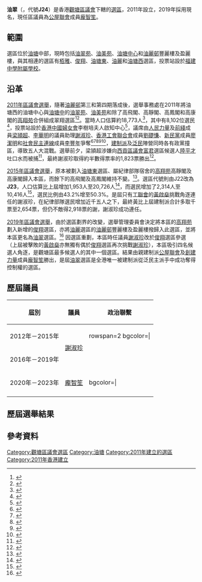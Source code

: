 {{Infobox Electoral districts in Hong Kong
|名稱=油翠 Yau Chui
|圖像=YauChuiConstituency.svg
|區議會=[[觀塘區議會|觀塘區議會]]
|代號=J24（2019年－）<br>J23（2015年－2019年）<br>J22（2011年－2015年）
|範圍=[[油翠苑|油翠苑]]、[[油美苑|油美苑]]、[[油塘中心|油塘中心]]和[[油麗邨|油麗邨]]豐麗樓及盈麗樓
|人口=17,969<ref>{{Cite web |url=https://www.eac.hk/pdf/distco/2019dc/final/ch/J_descriptions(Chi).pdf |title=2019年區議會選區範圍 |accessdate=2019-12-12 |archive-date=2019-12-11 |archive-url=https://web.archive.org/web/20191211042310/https://www.eac.hk/pdf/distco/2019dc/final/ch/J_descriptions(Chi).pdf |dead-url=yes }}</ref>
|選民人數=8,504<ref>{{Cite web |url=https://www.elections.gov.hk/dc2019/pdf/2019_DCE-Electoral_Size_by_Polling_Station.pdf |title=2019年一般投票站的選民人數 |accessdate=2019-12-12 |archive-date=2020-08-20 |archive-url=https://web.archive.org/web/20200820202823/https://www.elections.gov.hk/dc2019/pdf/2019_DCE-Electoral_Size_by_Polling_Station.pdf |dead-url=yes }}</ref>
|區議員=[[龐智笙|龐智笙]]
|政黨=[[公屋聯會|公屋聯會]]及[[創建力量|創建力量]]
|投票站=[[福建中學附屬學校|福建中學附屬學校]]
}}

'''油翠'''（{{lang-en|Yau Chui}}，代號'''J24'''）是香港[[觀塘區議會|觀塘區議會]]下轄的[[選區|選區]]，2011年設立，2019年採用現名，現任區議員為[[公屋聯會|公屋聯會]]成員[[龐智笙|龐智笙]]。

==範圍==
選區位於[[油塘|油塘]]中部，現時包括[[油翠苑|油翠苑]]、[[油美苑|油美苑]]、[[油塘中心|油塘中心]]和[[油麗邨|油麗邨]]豐麗樓及盈麗樓，與其相連的選區有[[栢雅|栢雅]]、[[俊翔|俊翔]]、[[油塘東|油塘東]]、[[油麗|油麗]]和[[油塘西|油塘西]]選區，投票站設於[[福建中學附屬學校|福建中學附屬學校]]。

==沿革==
[[2011年區議會選舉|2011年區議會選舉]]，隨著[[油麗邨|油麗邨]]第三和第四期落成後，選舉事務處在2011年將油塘西的油塘中心與[[油麗|油塘中]]的[[油翠苑|油翠苑]]、[[油美苑|油美苑]]和除了高飛閣、高靜閣、高鳳閣和高康閣的[[高翔苑|高翔苑]]合併組成翠翔選區<ref>{{zh-hant}}{{cite web |url=http://www.eac.gov.hk/pdf/distco/maps/dc2007j.pdf |title=2007年區議會選舉 - 選區分界概要 |publisher=[[香港區議會|香港區議會]] |date=2011-10-06 |accessdate=2011-11-12 |archive-date=2011-09-29 |archive-url=https://web.archive.org/web/20110929153816/http://www.eac.gov.hk/pdf/distco/maps/dc2007j.pdf |dead-url=no }}</ref><ref>{{zh-hant}}{{cite web |url=http://www.elections.gov.hk/dc2011/maps/dc2011j.pdf |title=2011年區議會選舉 - 選區分界概要 |publisher=[[香港區議會|香港區議會]] |date=2011-10-06 |accessdate=2011-11-12 |archive-date=2015-06-21 |archive-url=https://web.archive.org/web/20150621010926/http://www.elections.gov.hk/dc2011/maps/dc2011j.pdf |dead-url=yes }}</ref>。當時人口估算約18,773人<ref>{{zh-hant}}{{cite web |url=http://www.elections.gov.hk/dc2011/chi/summaryj.html |title=2011年區議會選舉 - 選區分界概要 |publisher=[[香港區議會|香港區議會]] |date=2011-10-06 |accessdate=2011-11-12 |archive-date=2011-10-30 |archive-url=https://web.archive.org/web/20111030061530/http://www.elections.gov.hk/dc2011/chi/summaryj.html |dead-url=no }}</ref>，其中有8,102位選民<ref>{{zh-hant}}{{cite web |url=http://www.elections.gov.hk/dc2011/chi/ebriefsj.html |title=觀塘區 |publisher=[[香港區議會|香港區議會]] |accessdate=2011-11-12 |archive-date=2011-11-08 |archive-url=https://web.archive.org/web/20111108071350/http://www.elections.gov.hk/dc2011/chi/ebriefsj.html |dead-url=no }}</ref>，投票站設於[[香港中國婦女會|香港中國婦女會]]李樹培夫人啟知中心<ref>{{zh-hant}}{{cite web |url=http://www.gld.gov.hk/cgi-bin/gld/egazette/gazettefiles.cgi?lang=c&extra=e&year=2011&month=10&day=10&vol=15&no=43&gn=61&header=1&part=1&df=1&nt=gn&newfile=1&acurrentpage=12&agree=1&gaz_type=mg |title=投票站及點票站名單 |publisher=[[香港區議會|香港區議會]] |accessdate=2011-11-12 |archive-date=2012-09-14 |archive-url=https://web.archive.org/web/20120914035535/ttp://www.gld.gov.hk/cgi-bin/gld/egazette/gazettefiles.cgi?lang=c&extra=e&year=2011&month=10&day=10&vol=15&no=43&gn=61&header=1&part=1&df=1&nt=gn&newfile=1&acurrentpage=12&agree=1&gaz_type=mg |dead-url=yes }}</ref>，議席由[[人民力量|人民力量]]及[[前綫_(政黨)|前綫]]成員[[梁頴超|梁頴超]]、[[李華明|李華明]]的議員助理[[謝淑珍|謝淑珍]]、[[香港工會聯合會|香港工會聯合會]]成員[[劉礎慊|劉礎慊]]、[[新民黨_(香港)|新民黨]]成員[[廖潔明|廖潔明]]和[[社會民主連線|社會民主連線]]成員[[李豐年|李豐年]]爭奪<ref>{{zh-hant}}{{cite web |url=http://www.elections.gov.hk/dc2011/pdf/J22_01.pdf |title=候選人簡介 |publisher=[[香港區議會|香港區議會]] |accessdate=2011-11-12 |archive-date=2015-06-21 |archive-url=https://web.archive.org/web/20150621160657/http://www.elections.gov.hk/dc2011/pdf/J22_01.pdf |dead-url=no }}</ref><ref>{{zh-hant}}{{cite web |url=http://www.elections.gov.hk/dc2011/pdf/J22_02.pdf |title=候選人簡介 |publisher=[[香港區議會|香港區議會]] |accessdate=2011-11-12 |archive-date=2015-06-21 |archive-url=https://web.archive.org/web/20150621192025/http://www.elections.gov.hk/dc2011/pdf/J22_02.pdf |dead-url=no }}</ref><ref>{{zh-hant}}{{cite web |url=http://www.elections.gov.hk/dc2011/pdf/J22_03.pdf |title=候選人簡介 |publisher=[[香港區議會|香港區議會]] |accessdate=2011-11-12 |archive-date=2015-06-21 |archive-url=https://web.archive.org/web/20150621191938/http://www.elections.gov.hk/dc2011/pdf/J22_03.pdf |dead-url=no }}</ref><ref>{{zh-hant}}{{cite web |url=http://www.elections.gov.hk/dc2011/pdf/J22_04.pdf |title=候選人簡介 |publisher=[[香港區議會|香港區議會]] |accessdate=2011-11-12 |archive-date=2015-06-21 |archive-url=https://web.archive.org/web/20150621191919/http://www.elections.gov.hk/dc2011/pdf/J22_04.pdf |dead-url=no }}</ref><ref>{{zh-hant}}{{cite web |url=http://www.elections.gov.hk/dc2011/pdf/J22_05.pdf |title=候選人簡介 |publisher=[[香港區議會|香港區議會]] |accessdate=2011-11-12 |archive-date=2015-06-21 |archive-url=https://web.archive.org/web/20150621191950/http://www.elections.gov.hk/dc2011/pdf/J22_05.pdf |dead-url=no }}</ref>，[[建制派_(香港)|建制派]]及[[泛民|泛民]]陣營同時各有政黨撞區，導致五人大混戰。選舉前夕，梁頴超涉嫌向[[西貢區議會|西貢區議會]][[富君|富君]]選區候選人[[陸平才|陸平才]]吐口水而被捕<ref>{{zh-hant}}{{cite web |url=http://hk.news.yahoo.com/%E5%8D%80%E6%9C%83%E5%80%99%E9%81%B8%E4%BA%BA%E7%88%AD%E5%9F%B7-%E5%90%90%E5%8F%A3%E6%B0%B4%E6%8E%A8%E6%92%9E-215515264.html |title=區會候選人爭執 吐口水推撞 |publisher=[[明報|明報]] |date=2011-10-30 |accessdate=2011-12-01 }}{{Dead link}}</ref>，最終謝淑珍取得約半數得票率的1,823票勝出<ref>{{zh-hant}}{{cite web |url=http://www.elections.gov.hk/dc2011/chi/results_kwun_tong.html |title=2011年區議會選舉 - 選舉結果(觀塘) |publisher=[[香港區議會|香港區議會]] |accessdate=2011-11-12 |archive-date=2011-11-08 |archive-url=https://web.archive.org/web/20111108211545/http://www.elections.gov.hk/dc2011/chi/results_kwun_tong.html |dead-url=yes }}</ref>。

[[2015年區議會選舉|2015年區議會選舉]]，原本被劃入[[油塘東|油塘東]]選區、屬紀律部隊宿舍的[[高翔苑|高翔苑]]高靜閣及高康閣歸入本區，而餘下的高飛閣及高鳳閣維持不變。<ref>{{zh-hant}}{{cite web |url=http://www.eac.gov.hk/pdf/distco/2015dc/final/ch/J_descriptions.pdf |title=二零一五年區議會選舉選區分界建議報告書第二冊第二部份觀塘區建議區議會選舉範圍 |publisher=[[選舉管理委員會_(香港)|香港選舉管理委員會]] |date=2014-11-05 |accessdate=2015-10-14 |archive-date=2015-11-17 |archive-url=https://web.archive.org/web/20151117031146/http://www.eac.gov.hk/pdf/distco/2015dc/final/ch/J_descriptions.pdf |dead-url=no }}</ref>。選區代號則由J22改為'''J23'''，人口估算比上屆增加1,953人至20,726人<ref>{{zh-hant}}{{cite web |url=http://www.elections.gov.hk/dc2015/chi/summaryj.html |title=觀塘區 |publisher=[[香港區議會|香港區議會]] |accessdate=2015-10-14 |archive-date=2015-10-27 |archive-url=https://web.archive.org/web/20151027035409/http://www.elections.gov.hk/dc2015/chi/summaryj.html |dead-url=no }}</ref>，而選民增加了2,314人至10,416人<ref>{{zh-hant}}{{cite web |url=http://www.elections.gov.hk/dc2015/chi/ebriefsj.html |title=觀塘區 |publisher=[[香港區議會|香港區議會]] |accessdate=2015-10-14 |archive-url=https://web.archive.org/web/20151117030327/http://www.elections.gov.hk/dc2015/chi/ebriefsj.html |archive-date=2015-11-17 |dead-url=yes }}</ref>，選民比例由43.2%增至50.3%。是屆只有[[工聯會|工聯會]]的[[黃啟燊|黃啟燊]]挑戰角逐連任的謝淑珍，在紀律部隊選民增加近千五人之下，最終黃比上屆建制派合計多取千票至2,654票，但仍不敵得2,918票的謝，謝淑珍成功連任。

[[2019年區議會選舉|2019年區議會選舉]]，由於選區劃界的改變，選舉管理委員會決定將本區的[[高翔苑|高翔苑]]劃入新增的[[俊翔|俊翔]]選區，亦將[[油麗|油麗]]選區的[[油麗邨|油麗邨]]豐麗樓及盈麗樓撥歸入此選區，並將本區更名為[[油翠|油翠]]選區。<ref>{{Cite web |url=https://www.legco.gov.hk/yr17-18/chinese/panels/ca/papers/cacb2-1884-c.pdf |title=2019年區議會一般選舉選區分界及名稱臨時建議 公眾諮詢 |date=2018-07-23 |accessdate=2019-11-13 |author=選舉管理委員會 |archive-date=2019-11-03 |archive-url=https://web.archive.org/web/20191103001402/https://www.legco.gov.hk/yr17-18/chinese/panels/ca/papers/cacb2-1884-c.pdf |dead-url=no }}</ref> 因選區重劃，本區時任議員[[謝淑珍|謝淑珍]]改於[[俊翔|俊翔]]選區參選（上屆被擊敗的[[黃啟燊|黃啟燊]]亦無獨有偶於[[俊翔|俊翔]]選區再次挑戰[[謝淑珍|謝淑珍]]），本區吸引四名候選人角逐，是觀塘區最多候選人的其中一個選區。結果由親建制派[[公屋聯會|公屋聯會]]及[[創建力量|創建力量]]成員[[龐智笙|龐智笙]]勝出，是屆[[油翠|油翠]]選區是全港唯一被建制派從泛民主派手中成功奪得控制權的選區。

==歷屆議員==
{|class=wikitable
|-
!屆別!!議員!!colspan=2|政治聯繫
|-
|2012年－2015年||rowspan=2|[[謝淑珍|謝淑珍]]||rowspan=2 bgcolor={{Party meta/color/獨立}}| ||rowspan=2|{{Nonp}}
|-
|2016年－2019年
|-
|2020年－2023年||[[龐智笙|龐智笙]]||bgcolor={{Party meta/color/公屋聯會}}| ||[[公屋聯會|公屋聯會]]
|-
|}

==歷屆選舉結果==
{{Election box begin |名稱=[[2019年香港區議會選舉結果#觀塘區|2019年觀塘區議會油翠選區]]}}
{{Election box candidate with party link
  |政黨   = 人民力量
  |政黨2  = [[風雲計劃|風雲計劃]]
  |編號   = ①
  |候選人 = [[梁家聲|梁家聲]]
  |票數   = 68
  |百分比 = 1.11
  |增減   = 不適用
}}
{{Election box candidate with party link
  |政黨   = 民主派區選聯盟
  |編號   = ②
  |候選人 = [[鍾淬坤|鍾淬坤]]
  |票數   = 2,572
  |百分比 = 42.15
  |增減   = 不適用
}}
{{Election box candidate with party link
  |政黨   = 無黨派
  |編號   = ③
  |候選人 = [[陳富景|陳富景]]
  |票數   = 605
  |百分比 = 9.91
  |增減   = N/A
}}
{{Election box candidate with party link
  |政黨   = 公屋聯會
  |政黨2  = [[創建力量|創建力量]]
  |編號   = ④
  |候選人 = '''[[龐智笙|龐智笙]]'''
  |票數   = '''2,857'''
  |百分比 = '''46.82'''
  |增減   = N/A
  |當選   = yes
}}
{{Election box majority
  |票數   = 285
  |百分比 = 4.67
  |增減   = -0.07
}}
{{Election box end}}

{{Election box begin |名稱=[[2015年香港區議會選舉結果#觀塘區|2015年觀塘區議會翠翔選區]]}}
{{Election box candidate with party link
  |政黨   = 泛民區選聯盟
  |編號   = ①
  |候選人 = '''[[謝淑珍|謝淑珍]]'''
  |票數   = '''2,918'''
  |百分比 = '''52.37'''
  |增減   = +1.98
  |當選   = yes
}}
{{Election box candidate with party link
  |政黨   = 香港工會聯合會
  |編號   = ②
  |候選人 = [[黃啟燊|黃啟燊]]
  |票數   = 2,654
  |百分比 = 47.63
  |增減   = +29.44
}}
{{Election box majority
  |票數   = 264
  |百分比 = 4.74
  |增減   = -19.64
}}
{{Election box end}}

{{Election box begin |名稱=[[2011年香港區議會選舉結果#觀塘區|2011年觀塘區議會翠翔選區]]}}
{{Election box candidate with party link
  |政黨   = 人民力量
  |編號   = ①
  |候選人 = [[梁頴超|梁頴超]]
  |票數   = 137
  |百分比 = 3.79
  |增減   = 新選區
}}
{{Election box candidate with party link
  |政黨   = 泛民區選聯盟
  |編號   = ②
  |候選人 = '''[[謝淑珍|謝淑珍]]'''
  |票數   = '''1,823'''
  |百分比 = '''50.39'''
  |增減   = 新選區
  |當選   = yes
}}
{{Election box candidate with party link
  |政黨   = 香港工會聯合會
  |編號   = ③
  |候選人 = [[劉礎慊|劉礎慊]]
  |票數   = 658
  |百分比 = 18.19
  |增減   = 新選區
}}
{{Election box candidate with party link
  |政黨   = 新民黨
  |編號   = ④
  |候選人 = [[廖潔明|廖潔明]]
  |票數   = 941
  |百分比 = 26.01
  |增減   = 新選區
}}
{{Election box candidate with party link
  |政黨   = 社會民主連線
  |編號   = ⑤
  |候選人 = [[李豐年|李豐年]]
  |票數   = 59
  |百分比 = 1.63
  |增減   = 新選區
}}
{{Election box majority
  |票數   = 882
  |百分比 = 24.38
  |增減   = 新選區
}}
{{Election box end}}

==參考資料==
{{reflist|24em}}

{{香港區議會選區|KL}}

{{DEFAULTSORT:Chui Cheung}}
[[Category:觀塘區議會選區|Category:觀塘區議會選區]]
[[Category:油塘|Category:油塘]]
[[Category:2011年建立的選區|Category:2011年建立的選區]]
[[Category:2011年香港建立|Category:2011年香港建立]]